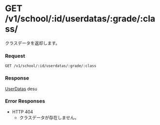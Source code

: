 # GET /v1/school/:id/userdatas/:grade/:class/ 

クラスデータを返却します。

### Request

```http 
GET /v1/school/:id/userdatas/:grade/:class
```

### Response

[UserDatas](../types/userDatas) desu

### Error Responses

- HTTP 404
  - クラスデータが存在しません。